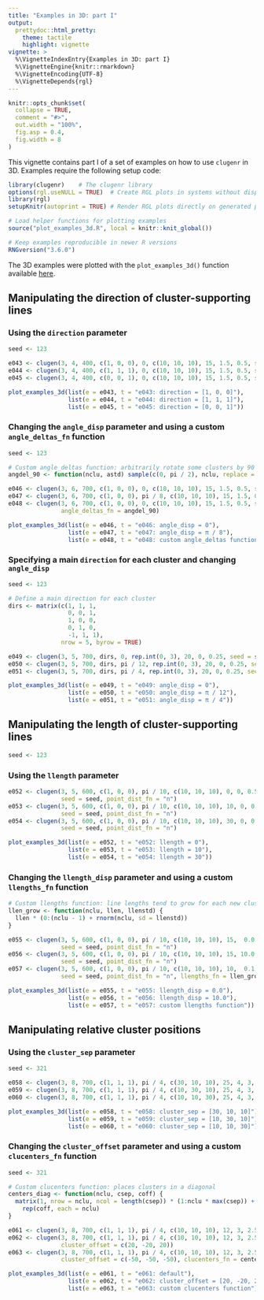 ```yaml
---
title: "Examples in 3D: part I"
output:
  prettydoc::html_pretty:
    theme: tactile
    highlight: vignette
vignette: >
  %\VignetteIndexEntry{Examples in 3D: part I}
  %\VignetteEngine{knitr::rmarkdown}
  %\VignetteEncoding{UTF-8}
  %\VignetteDepends{rgl}
---
```


```r
knitr::opts_chunk$set(
  collapse = TRUE,
  comment = "#>",
  out.width = "100%",
  fig.asp = 0.4,
  fig.width = 8
)
```

This vignette contains part I of a set of examples on how to use `clugenr` in
3D. Examples require the following setup code:

```r
library(clugenr)    # The clugenr library
options(rgl.useNULL = TRUE)  # Create RGL plots in systems without displays (CI)
library(rgl)
setupKnitr(autoprint = TRUE) # Render RGL plots directly on generated page

# Load helper functions for plotting examples
source("plot_examples_3d.R", local = knitr::knit_global())

# Keep examples reproducible in newer R versions
RNGversion("3.6.0")
```

The 3D examples were plotted with the `plot_examples_3d()` function available
[here](https://github.com/clugen/clugenr/blob/main/vignettes/plot_examples_3d.R).

## Manipulating the direction of cluster-supporting lines

### Using the `direction` parameter

```r
seed <- 123
```

```r
e043 <- clugen(3, 4, 400, c(1, 0, 0), 0, c(10, 10, 10), 15, 1.5, 0.5, seed = seed)
e044 <- clugen(3, 4, 400, c(1, 1, 1), 0, c(10, 10, 10), 15, 1.5, 0.5, seed = seed)
e045 <- clugen(3, 4, 400, c(0, 0, 1), 0, c(10, 10, 10), 15, 1.5, 0.5, seed = seed)
```

```r
plot_examples_3d(list(e = e043, t = "e043: direction = [1, 0, 0]"),
                 list(e = e044, t = "e044: direction = [1, 1, 1]"),
                 list(e = e045, t = "e045: direction = [0, 0, 1]"))
```

### Changing the `angle_disp` parameter and using a custom `angle_deltas_fn` function

```r
seed <- 123
```

```r
# Custom angle_deltas function: arbitrarily rotate some clusters by 90 degrees
angdel_90 <- function(nclu, astd) sample(c(0, pi / 2), nclu, replace = TRUE)
```

```r
e046 <- clugen(3, 6, 700, c(1, 0, 0), 0, c(10, 10, 10), 15, 1.5, 0.5, seed = seed)
e047 <- clugen(3, 6, 700, c(1, 0, 0), pi / 8, c(10, 10, 10), 15, 1.5, 0.5, seed = seed)
e048 <- clugen(3, 6, 700, c(1, 0, 0), 0, c(10, 10, 10), 15, 1.5, 0.5, seed = seed,
               angle_deltas_fn = angdel_90)
```

```r
plot_examples_3d(list(e = e046, t = "e046: angle_disp = 0"),
                 list(e = e047, t = "e047: angle_disp = π / 8"),
                 list(e = e048, t = "e048: custom angle_deltas function"))
```

### Specifying a main `direction` for each cluster and changing `angle_disp`

```r
seed <- 123
```

```r
# Define a main direction for each cluster
dirs <- matrix(c(1, 1, 1,
                 0, 0, 1,
                 1, 0, 0,
                 0, 1, 0,
                 -1, 1, 1),
               nrow = 5, byrow = TRUE)
```

```r
e049 <- clugen(3, 5, 700, dirs, 0, rep.int(0, 3), 20, 0, 0.25, seed = seed)
e050 <- clugen(3, 5, 700, dirs, pi / 12, rep.int(0, 3), 20, 0, 0.25, seed = seed)
e051 <- clugen(3, 5, 700, dirs, pi / 4, rep.int(0, 3), 20, 0, 0.25, seed = seed)
```

```r
plot_examples_3d(list(e = e049, t = "e049: angle_disp = 0"),
                 list(e = e050, t = "e050: angle_disp = π / 12"),
                 list(e = e051, t = "e051: angle_disp = π / 4"))
```

## Manipulating the length of cluster-supporting lines

```r
seed <- 123
```

### Using the `llength` parameter

```r
e052 <- clugen(3, 5, 600, c(1, 0, 0), pi / 10, c(10, 10, 10), 0, 0, 0.5,
               seed = seed, point_dist_fn = "n")
e053 <- clugen(3, 5, 600, c(1, 0, 0), pi / 10, c(10, 10, 10), 10, 0, 0.5,
               seed = seed, point_dist_fn = "n")
e054 <- clugen(3, 5, 600, c(1, 0, 0), pi / 10, c(10, 10, 10), 30, 0, 0.5,
               seed = seed, point_dist_fn = "n")
```

```r
plot_examples_3d(list(e = e052, t = "e052: llength = 0"),
                 list(e = e053, t = "e053: llength = 10"),
                 list(e = e054, t = "e054: llength = 30"))
```

### Changing the `llength_disp` parameter and using a custom `llengths_fn` function

```r
# Custom llengths function: line lengths tend to grow for each new cluster
llen_grow <- function(nclu, llen, llenstd) {
  llen * (0:(nclu - 1) + rnorm(nclu, sd = llenstd))
}
```

```r
e055 <- clugen(3, 5, 600, c(1, 0, 0), pi / 10, c(10, 10, 10), 15,  0.0, 0.5,
               seed = seed, point_dist_fn = "n")
e056 <- clugen(3, 5, 600, c(1, 0, 0), pi / 10, c(10, 10, 10), 15, 10.0, 0.5,
               seed = seed, point_dist_fn = "n")
e057 <- clugen(3, 5, 600, c(1, 0, 0), pi / 10, c(10, 10, 10), 10,  0.1, 0.5,
               seed = seed, point_dist_fn = "n", llengths_fn = llen_grow)
```

```r
plot_examples_3d(list(e = e055, t = "e055: llength_disp = 0.0"),
                 list(e = e056, t = "e056: llength_disp = 10.0"),
                 list(e = e057, t = "e057: custom llengths function"))
```

## Manipulating relative cluster positions

### Using the `cluster_sep` parameter

```r
seed <- 321
```

```r
e058 <- clugen(3, 8, 700, c(1, 1, 1), pi / 4, c(30, 10, 10), 25, 4, 3, seed = seed)
e059 <- clugen(3, 8, 700, c(1, 1, 1), pi / 4, c(10, 30, 10), 25, 4, 3, seed = seed)
e060 <- clugen(3, 8, 700, c(1, 1, 1), pi / 4, c(10, 10, 30), 25, 4, 3, seed = seed)
```

```r
plot_examples_3d(list(e = e058, t = "e058: cluster_sep = [30, 10, 10]"),
                 list(e = e059, t = "e059: cluster_sep = [10, 30, 10]"),
                 list(e = e060, t = "e060: cluster_sep = [10, 10, 30]"))
```

### Changing the `cluster_offset` parameter and using a custom `clucenters_fn` function

```r
seed <- 321
```

```r
# Custom clucenters function: places clusters in a diagonal
centers_diag <- function(nclu, csep, coff) {
  matrix(1, nrow = nclu, ncol = length(csep)) * (1:nclu * max(csep)) +
    rep(coff, each = nclu)
}
```

```r
e061 <- clugen(3, 8, 700, c(1, 1, 1), pi / 4, c(10, 10, 10), 12, 3, 2.5, seed = seed)
e062 <- clugen(3, 8, 700, c(1, 1, 1), pi / 4, c(10, 10, 10), 12, 3, 2.5, seed = seed,
               cluster_offset = c(20, -20, 20))
e063 <- clugen(3, 8, 700, c(1, 1, 1), pi / 4, c(10, 10, 10), 12, 3, 2.5, seed = seed,
               cluster_offset = c(-50, -50, -50), clucenters_fn = centers_diag)
```

```r
plot_examples_3d(list(e = e061, t = "e061: default"),
                 list(e = e062, t = "e062: cluster_offset = [20, -20, 20]"),
                 list(e = e063, t = "e063: custom clucenters function"))
```



